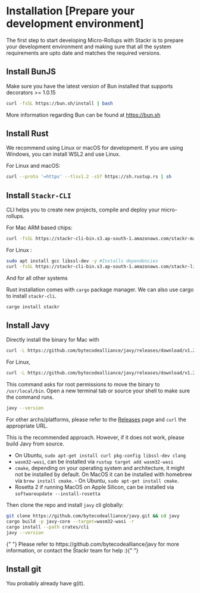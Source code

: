 
# Installation [Prepare your development environment]

The first step to start developing Micro-Rollups with Stackr is to prepare your development environment and making sure that all the system requirements are upto date and matches the required versions.

## Install BunJS

<Callout type="info">
  Make sure you have the latest version of Bun installed that supports
  decorators >= 1.0.15
</Callout>

```bash
curl -fsSL https://bun.sh/install | bash
```

More information regarding Bun can be found at https://bun.sh

## Install Rust

<Callout type="info">
  We recommend using Linux or macOS for development. If you are using Windows,
  you can install WSL2 and use Linux.
</Callout>

For Linux and macOS:

```bash
curl --proto '=https' --tlsv1.2 -sSf https://sh.rustup.rs | sh
```

## Install `Stackr-CLI`

CLI helps you to create new projects, compile and deploy your micro-rollups.

For Mac ARM based chips:

```bash
curl -fsSL https://stackr-cli-bin.s3.ap-south-1.amazonaws.com/stackr-mac.sh | bash
```

For Linux :

```bash
sudo apt install gcc libssl-dev -y #Installs dependencies
curl -fsSL https://stackr-cli-bin.s3.ap-south-1.amazonaws.com/stackr-linux.sh | bash
```

And for all other systems

Rust installation comes with `cargo` package manager. We can also use cargo to install `stackr-cli`.

```bash
cargo install stackr
```

## Install Javy

Directly install the binary for Mac with

```bash
curl -L https://github.com/bytecodealliance/javy/releases/download/v1.2.0/javy-arm-macos-v1.2.0.gz | gunzip > javy && chmod +x javy && sudo mv javy /usr/local/bin/
```

For Linux,

```bash
curl -L https://github.com/bytecodealliance/javy/releases/download/v1.2.0/javy-x86_64-linux-v1.2.0.gz | gunzip > javy && chmod +x javy && sudo mv javy /usr/local/bin/
```

This command asks for root permissions to move the binary to `/usr/local/bin`. Open a new terminal tab or source your shell to make sure the command runs.

```bash
javy --version
```

For other archs/platforms, please refer to the [Releases](https://github.com/bytecodealliance/javy/releases) page and `curl` the appropriate URL.

This is the recommended approach. However, if it does not work, please build Javy from source.

- On Ubuntu, `sudo apt-get install curl pkg-config libssl-dev clang`
- `wasm32-wasi`, can be installed via `rustup target add wasm32-wasi`
- `cmake`, depending on your operating system and architecture, it might not be installed by default. On MacOS it can be installed with homebrew via `brew install cmake`. - On Ubuntu, `sudo apt-get install cmake`.
- Rosetta 2 if running MacOS on Apple Silicon, can be installed via `softwareupdate --install-rosetta`

Then clone the repo and install `javy` cli globally:

```bash
git clone https://github.com/bytecodealliance/javy.git && cd javy
cargo build -p javy-core --target=wasm32-wasi -r
cargo install --path crates/cli
javy --version
```

<Callout type="info">
  {" "}
  Please refer to https://github.com/bytecodealliance/javy for more information,
  or contact the Stackr team for help :){" "}
</Callout>

## Install git

You probably already have g(it).
